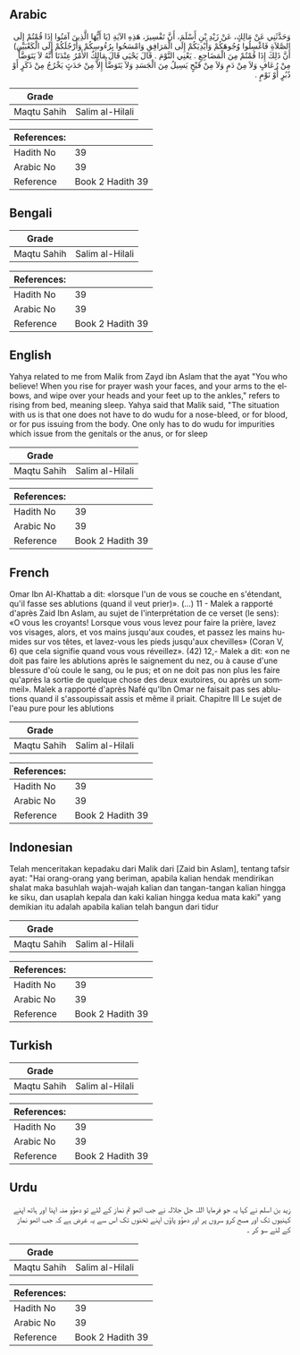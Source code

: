 ## Arabic


<div dir="rtl" lang="ar" style={{fontSize:'larger',backgroundColor:'#f8f9fa',padding:20}}>
وَحَدَّثَنِي عَنْ مَالِكٍ، عَنْ زَيْدِ بْنِ أَسْلَمَ، أَنَّ تَفْسِيرَ، هَذِهِ الآيَةِ ‏(‏يَا أَيُّهَا الَّذِينَ آمَنُوا إِذَا قُمْتُمْ إِلَى الصَّلاَةِ فَاغْسِلُوا وُجُوهَكُمْ وَأَيْدِيَكُمْ إِلَى الْمَرَافِقِ وَامْسَحُوا بِرُءُوسِكُمْ وَأَرْجُلَكُمْ إِلَى الْكَعْبَيْنِ‏)‏ أَنَّ ذَلِكَ إِذَا قُمْتُمْ مِنَ الْمَضَاجِعِ ‏.‏ يَعْنِي النَّوْمَ ‏.‏ قَالَ يَحْيَى قَالَ مَالِكٌ الأَمْرُ عِنْدَنَا أَنَّهُ لاَ يَتَوَضَّأُ مِنْ رُعَافٍ وَلاَ مِنْ دَمٍ وَلاَ مِنْ قَيْحٍ يَسِيلُ مِنَ الْجَسَدِ وَلاَ يَتَوَضَّأُ إِلاَّ مِنْ حَدَثٍ يَخْرُجُ مِنْ ذَكَرٍ أَوْ دُبُرٍ أَوْ نَوْمٍ ‏.‏
</div>
<div style={{backgroundColor:'#f8f9fa',padding:20, marginBottom: 10}}><table> <thead> <tr> <th>Grade</th> <th></th> </tr> </thead> <tbody> <tr><td>Maqtu Sahih</td><td>Salim al-Hilali</td></tr></tbody></table><table> <thead> <tr> <th>References:</th> <th></th> </tr> </thead> <tbody><tr><td>Hadith No</td><td>39</td></tr><tr><td>Arabic No</td><td>39</td></tr><tr><td>Reference</td><td>Book 2 Hadith 39</td></tr></tbody></table></div>

## Bengali


<div dir="ltr" lang="bn" style={{fontSize:'larger',backgroundColor:'#f8f9fa',padding:20}}>

</div>
<div style={{backgroundColor:'#f8f9fa',padding:20, marginBottom: 10}}><table> <thead> <tr> <th>Grade</th> <th></th> </tr> </thead> <tbody> <tr><td>Maqtu Sahih</td><td>Salim al-Hilali</td></tr></tbody></table><table> <thead> <tr> <th>References:</th> <th></th> </tr> </thead> <tbody><tr><td>Hadith No</td><td>39</td></tr><tr><td>Arabic No</td><td>39</td></tr><tr><td>Reference</td><td>Book 2 Hadith 39</td></tr></tbody></table></div>

## English


<div dir="ltr" lang="en" style={{fontSize:'larger',backgroundColor:'#f8f9fa',padding:20}}>
Yahya related to me from Malik from Zayd ibn Aslam that the ayat "You who believe! When you rise for prayer wash your faces, and your arms to the elbows, and wipe over your heads and your feet up to the ankles," refers to rising from bed, meaning sleep. Yahya said that Malik said, "The situation with us is that one does not have to do wudu for a nose-bleed, or for blood, or for pus issuing from the body. One only has to do wudu for impurities which issue from the genitals or the anus, or for sleep
</div>
<div style={{backgroundColor:'#f8f9fa',padding:20, marginBottom: 10}}><table> <thead> <tr> <th>Grade</th> <th></th> </tr> </thead> <tbody> <tr><td>Maqtu Sahih</td><td>Salim al-Hilali</td></tr></tbody></table><table> <thead> <tr> <th>References:</th> <th></th> </tr> </thead> <tbody><tr><td>Hadith No</td><td>39</td></tr><tr><td>Arabic No</td><td>39</td></tr><tr><td>Reference</td><td>Book 2 Hadith 39</td></tr></tbody></table></div>

## French


<div dir="ltr" lang="fr" style={{fontSize:'larger',backgroundColor:'#f8f9fa',padding:20}}>
Omar Ibn Al-Khattab a dit: «lorsque l'un de vous se couche en s'étendant, qu'il fasse ses ablutions (quand il veut prier)». (...) 11 - Malek a rapporté d'après Zaid Ibn Aslam, au sujet de l'interprétation de ce verset (le sens): «O vous les croyants! Lorsque vous vous levez pour faire la prière, lavez vos visages, alors, et vos mains jusqu'aux coudes, et passez les mains humides sur vos têtes, et lavez-vous les pieds jusqu'aux chevilles» (Coran V, 6) que cela signifie quand vous vous réveillez». (42) 12,- Malek a dit: «on ne doit pas faire les ablutions après le saignement du nez, ou à cause d'une blessure d'où coule le sang, ou le pus; et on ne doit pas non plus les faire qu'après la sortie de quelque chose des deux exutoires, ou après un sommeil». Malek a rapporté d'après Nafé qu'Ibn Omar ne faisait pas ses ablutions quand il s'assoupissait assis et même il priait. Chapitre III Le sujet de l'eau pure pour les ablutions
</div>
<div style={{backgroundColor:'#f8f9fa',padding:20, marginBottom: 10}}><table> <thead> <tr> <th>Grade</th> <th></th> </tr> </thead> <tbody> <tr><td>Maqtu Sahih</td><td>Salim al-Hilali</td></tr></tbody></table><table> <thead> <tr> <th>References:</th> <th></th> </tr> </thead> <tbody><tr><td>Hadith No</td><td>39</td></tr><tr><td>Arabic No</td><td>39</td></tr><tr><td>Reference</td><td>Book 2 Hadith 39</td></tr></tbody></table></div>

## Indonesian


<div dir="ltr" lang="id" style={{fontSize:'larger',backgroundColor:'#f8f9fa',padding:20}}>
Telah menceritakan kepadaku dari Malik dari [Zaid bin Aslam], tentang tafsir ayat: "Hai orang-orang yang beriman, apabila kalian hendak mendirikan shalat maka basuhlah wajah-wajah kalian dan tangan-tangan kalian hingga ke siku, dan usaplah kepala dan kaki kalian hingga kedua mata kaki" yang demikian itu adalah apabila kalian telah bangun dari tidur
</div>
<div style={{backgroundColor:'#f8f9fa',padding:20, marginBottom: 10}}><table> <thead> <tr> <th>Grade</th> <th></th> </tr> </thead> <tbody> <tr><td>Maqtu Sahih</td><td>Salim al-Hilali</td></tr></tbody></table><table> <thead> <tr> <th>References:</th> <th></th> </tr> </thead> <tbody><tr><td>Hadith No</td><td>39</td></tr><tr><td>Arabic No</td><td>39</td></tr><tr><td>Reference</td><td>Book 2 Hadith 39</td></tr></tbody></table></div>

## Turkish


<div dir="ltr" lang="tr" style={{fontSize:'larger',backgroundColor:'#f8f9fa',padding:20}}>

</div>
<div style={{backgroundColor:'#f8f9fa',padding:20, marginBottom: 10}}><table> <thead> <tr> <th>Grade</th> <th></th> </tr> </thead> <tbody> <tr><td>Maqtu Sahih</td><td>Salim al-Hilali</td></tr></tbody></table><table> <thead> <tr> <th>References:</th> <th></th> </tr> </thead> <tbody><tr><td>Hadith No</td><td>39</td></tr><tr><td>Arabic No</td><td>39</td></tr><tr><td>Reference</td><td>Book 2 Hadith 39</td></tr></tbody></table></div>

## Urdu


<div dir="rtl" lang="ur" style={{fontSize:'larger',backgroundColor:'#f8f9fa',padding:20}}>
زید بن اسلم نے کہا یہ جو فرمایا اللہ جل جلالہ نے جب اٹھو تم نماز کے لئے تو دھؤو منہ اپنا اور ہاتھ اپنے کہنیوں تک اور مسح کرو سروں پر اور دھؤو پاؤں اپنے ٹخنوں تک اس سے یہ غرض ہے کہ جب اٹھو نماز کے لئے سو کر ۔
</div>
<div style={{backgroundColor:'#f8f9fa',padding:20, marginBottom: 10}}><table> <thead> <tr> <th>Grade</th> <th></th> </tr> </thead> <tbody> <tr><td>Maqtu Sahih</td><td>Salim al-Hilali</td></tr></tbody></table><table> <thead> <tr> <th>References:</th> <th></th> </tr> </thead> <tbody><tr><td>Hadith No</td><td>39</td></tr><tr><td>Arabic No</td><td>39</td></tr><tr><td>Reference</td><td>Book 2 Hadith 39</td></tr></tbody></table></div>